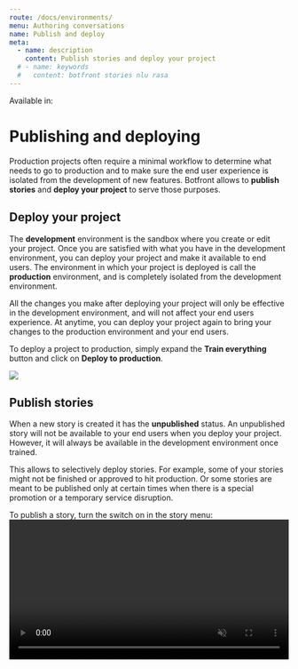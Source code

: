 ```yaml
---
route: /docs/environments/
menu: Authoring conversations
name: Publish and deploy
meta:
  - name: description
    content: Publish stories and deploy your project
  # - name: keywords
  #   content: botfront stories nlu rasa
---
```


Available in: <Premium plan="Cloud Pro" /> <Premium plan="Cloud Premium" /> <Premium plan="Enterprise Edition" />

# Publishing and deploying

Production projects often require a minimal workflow to determine what needs to go to production and to make sure the end user experience is isolated from the development of new features.
Botfront allows to **publish stories** and **deploy your project** to serve those purposes.

## Deploy your project

The **development** environment is the sandbox where you create or edit your project.
Once you are satisfied with what you have in the development environment, you can deploy your project and make it available to end users.
The environment in which your project is deployed is call the **production** environment, and is completely isolated from the development environment.

All the changes you make after deploying your project will only be effective in the development environment, and will not affect your end users experience.
At anytime, you can deploy your project again to bring your changes to the production environment and your end users.

To deploy a project to production, simply expand the **Train everything** button and click on **Deploy to production**.

![](../../images/deploy_to_production.png)


## Publish stories

When a new story is created it has the **unpublished** status.
An unpublished story will not be available to your end users when you deploy your project. However, it will always be available in the development environment once trained.

This allows to selectively deploy stories. For example, some of your stories might not be finished or approved to hit production.
Or some stories are meant to be published only at certain times when there is a special promotion or a temporary service disruption.

To publish a story, turn the switch on in the story menu:
<video autoplay muted loop width="100%" controls>
  <source src="../../videos/publish_story.m4v" type="video/mp4"/>
  Your browser does not support the video tag.
</video>

